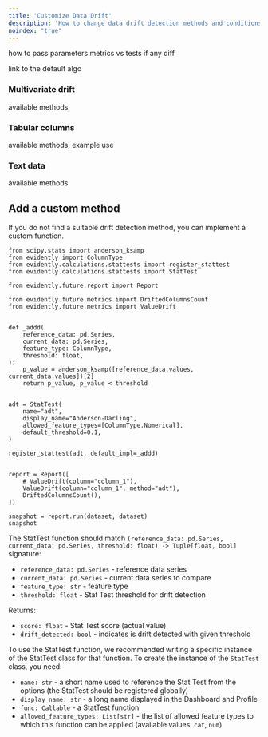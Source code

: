 ```yaml
---
title: 'Customize Data Drift'
description: 'How to change data drift detection methods and conditions.'
noindex: "true"
---
```


how to pass parameters
metrics vs tests if any diff 

link to the default algo

### Multivariate drift

available methods

### Tabular columns

available methods, example use

### Text data 

available methods

## Add a custom method

If you do not find a suitable drift detection method, you can implement a custom function.

```
from scipy.stats import anderson_ksamp
from evidently import ColumnType
from evidently.calculations.stattests import register_stattest
from evidently.calculations.stattests import StatTest

from evidently.future.report import Report

from evidently.future.metrics import DriftedColumnsCount
from evidently.future.metrics import ValueDrift


def _addd(
    reference_data: pd.Series,
    current_data: pd.Series,
    feature_type: ColumnType,
    threshold: float,
):
    p_value = anderson_ksamp([reference_data.values, current_data.values])[2]
    return p_value, p_value < threshold


adt = StatTest(
    name="adt",
    display_name="Anderson-Darling",
    allowed_feature_types=[ColumnType.Numerical],
    default_threshold=0.1,
)

register_stattest(adt, default_impl=_addd)


report = Report([
    # ValueDrift(column="column_1"),
    ValueDrift(column="column_1", method="adt"),
    DriftedColumnsCount(),
])

snapshot = report.run(dataset, dataset)
snapshot
```

The StatTest function should match `(reference_data: pd.Series, current_data: pd.Series, threshold: float) -> Tuple[float, bool]` signature:
* `reference_data: pd.Series` - reference data series
* `current_data: pd.Series` - current data series to compare
* `feature_type: str` - feature type
* `threshold: float` - Stat Test threshold for drift detection

Returns:
* `score: float` - Stat Test score (actual value)
* `drift_detected: bool` - indicates is drift detected with given threshold

To use the StatTest function, we recommended writing a specific instance of the StatTest class for that function. To create the instance of the `StatTest` class, you need:
* `name: str` - a short name used to reference the Stat Test from the options (the StatTest should be registered globally) 
* `display_name: str` - a long name displayed in the Dashboard and Profile 
* `func: Callable` - a StatTest function
* `allowed_feature_types: List[str]` - the list of allowed feature types to which this function can be applied (available values: `cat`, `num`)
